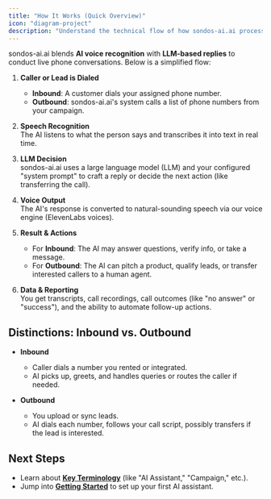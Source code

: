 ```yaml
---
title: "How It Works (Quick Overview)"
icon: "diagram-project"
description: "Understand the technical flow of how sondos-ai.ai processes and handles phone conversations using AI"
---
```


sondos-ai.ai blends **AI voice recognition** with **LLM-based replies** to conduct live phone conversations. Below is a simplified flow:

1. **Caller or Lead is Dialed**

   - **Inbound**: A customer dials your assigned phone number.
   - **Outbound**: sondos-ai.ai's system calls a list of phone numbers from your campaign.

2. **Speech Recognition**  
   The AI listens to what the person says and transcribes it into text in real time.

3. **LLM Decision**  
   sondos-ai.ai uses a large language model (LLM) and your configured "system prompt" to craft a reply or decide the next action (like transferring the call).

4. **Voice Output**  
   The AI's response is converted to natural-sounding speech via our voice engine (ElevenLabs voices).

5. **Result & Actions**

   - For **Inbound**: The AI may answer questions, verify info, or take a message.
   - For **Outbound**: The AI can pitch a product, qualify leads, or transfer interested callers to a human agent.

6. **Data & Reporting**  
   You get transcripts, call recordings, call outcomes (like "no answer" or "success"), and the ability to automate follow-up actions.

## Distinctions: Inbound vs. Outbound

- **Inbound**

  - Caller dials a number you rented or integrated.
  - AI picks up, greets, and handles queries or routes the caller if needed.

- **Outbound**
  - You upload or sync leads.
  - AI dials each number, follows your call script, possibly transfers if the lead is interested.

## Next Steps

- Learn about [**Key Terminology**](/introduction/key-terminology) (like "AI Assistant," "Campaign," etc.).
- Jump into [**Getting Started**](/getting-started) to set up your first AI assistant.
